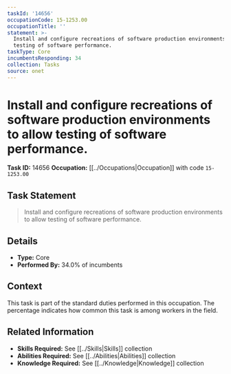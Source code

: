 ```yaml
---
taskId: '14656'
occupationCode: 15-1253.00
occupationTitle: ''
statement: >-
  Install and configure recreations of software production environments to allow
  testing of software performance.
taskType: Core
incumbentsResponding: 34
collection: Tasks
source: onet
---
```

# Install and configure recreations of software production environments to allow testing of software performance.

**Task ID:** 14656
**Occupation:** [[../Occupations|Occupation]] with code `15-1253.00`

## Task Statement

> Install and configure recreations of software production environments to allow testing of software performance.

## Details

- **Type:** Core
- **Performed By:** 34.0% of incumbents

## Context

This task is part of the standard duties performed in this occupation. The percentage indicates how common this task is among workers in the field.

## Related Information

- **Skills Required:** See [[../Skills|Skills]] collection
- **Abilities Required:** See [[../Abilities|Abilities]] collection
- **Knowledge Required:** See [[../Knowledge|Knowledge]] collection
